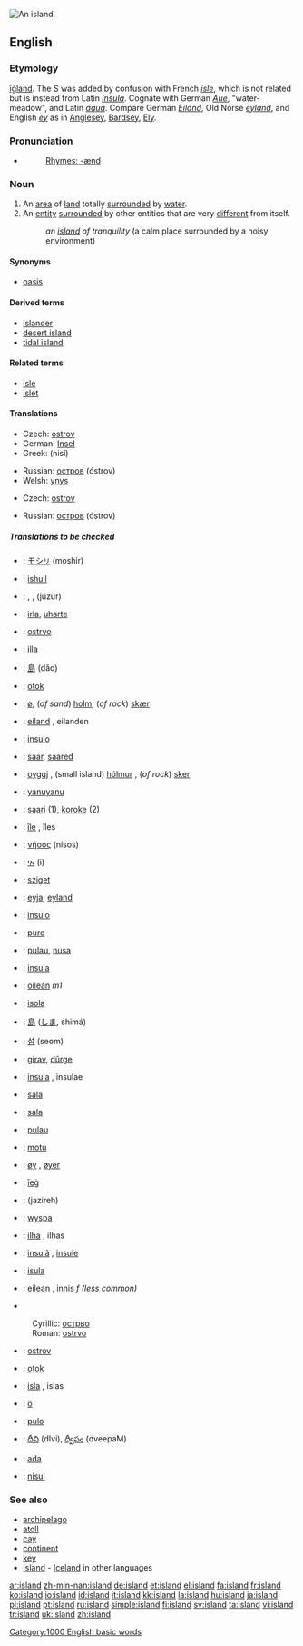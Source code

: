 [[Image:ParatutaeIsland.jpg|thumb|right|An island.]]
{{see|Island|Ísland|Island'}}
==English==

{{rank|directly|James|Greek|933|island|special|memory|proved}}

{{wikipedia}}

===Etymology===
{{OE.}} [[īġland]].  The S was added by confusion with French ''[[isle]]'', which is not related but is instead from Latin ''[[insula]]''.  Cognate with German ''[[Aue]]'', "water-meadow", and Latin ''[[aqua]]''.  Compare German ''[[Eiland]]'', Old Norse ''[[eyland]]'', and English ''[[ey]]'' as in [[Anglesey]], [[Bardsey]], [[Ely]].

===Pronunciation===
*{{audio|en-us-island.ogg|Audio (US)}}
*:[[Rhymes:English:-ænd|Rhymes: -ænd]]

===Noun===
{{en-noun}}

# An [[area]] of [[land]] totally [[surround]]ed by [[water]].
# An [[entity]] [[surround]]ed by other entities that are very [[different]] from itself.
#:''an [[island]] of tranquility'' (a calm place surrounded by a noisy environment)

====Synonyms====
*{{italbrac-colon|an entity surrounded by other very different entities}} [[oasis]]

====Derived terms====
* [[islander]]
* [[desert island]]
* [[tidal island]]

====Related terms====
* [[isle]]
* [[islet]]

====Translations====
{{trans-top|area of land surrounded by water}}
*Czech: [[ostrov]] {{m}}
*German: [[Insel]] {{f}}
*Greek: {{t|el|νησί|n|}} (nisí)
{{trans-mid}}
*Russian: [[остров]] (óstrov) {{m}}
*Welsh: [[ynys]] {{f}}
{{trans-bottom}}

{{trans-top|entity surrounded by other entities that are very different from itself}}
*Czech: [[ostrov]] {{m}}
{{trans-mid}}
*Russian: [[остров]] (óstrov) {{m}}
{{trans-bottom}}

=====Translations to be checked=====
{{checktrans}}
{{trans-top|translations to be checked}}
*{{ttbc|Ainu}}: [[モシリ|モシ<small>リ</small>]] (moshir)
*{{ttbc|Albanian}}: [[ishull]] {{m}}
*{{ttbc|Arabic}}: {{ARchar|[[جزيرة|جَزِيرَة]]}} {{Unicode|(jazíːra)}} {{f}}, {{ARchar|[[جزائر|جَزَائِر]]}} {{Unicode|(jazáː’ir)}} {{p}}, {{ARchar|[[جزر|جُزُر]]}} (júzur) {{p}}
*{{ttbc|Basque}}: [[irla]], [[uharte]]
*{{ttbc|Bosnian}}: [[ostrvo#Bosnian|ostrvo]] {{n}}
*{{ttbc|Catalan}}: [[illa]] {{f}}
*{{ttbc|Chinese}}: [[島]] (dǎo)
*{{ttbc|Croatian}}: [[otok]] {{m}}
*{{ttbc|Danish}}: [[ø]], (''of sand'') [[holm]], (''of rock'') [[skær]]
*{{ttbc|Dutch}}: [[eiland]] {{n}}, eilanden {{p}}
*{{ttbc|Esperanto}}: [[insulo]]
*{{ttbc|Estonian}}: [[saar]], [[saared]] {{p}}
*{{ttbc|Faroese}}: [[oyggj]] {{f}}, (small island) [[hólmur]] {{m}}, (''of rock'') [[sker]] {{n}}
*{{ttbc|Fijian}}: [[yanuyanu]]
*{{ttbc|Finnish}}: [[saari]] (1), [[koroke]] (2)
*{{ttbc|French}}: [[île]] {{f}}, îles {{p}}
*{{ttbc|Greek, Ancient}}: [[νήσος]] (nísos) {{f}}
*{{ttbc|Hebrew}}: [[אי]] (i) {{m}}
*{{ttbc|Hungarian}}: [[sziget]]
*{{ttbc|Icelandic}}: [[eyja]], [[eyland]]
*{{ttbc|Ido}}: [[insulo]]
*{{ttbc|Ilocano}}: [[puro]]
*{{ttbc|Indonesian}}: [[pulau]], [[nusa]]
*{{ttbc|Interlingua}}: [[insula]]
*{{ttbc|Irish}}: [[oileán]] ''m1''
*{{ttbc|Italian}}: [[isola]] {{f}}
{{trans-mid}}
*{{ttbc|Japanese}}: [[島]] ([[しま]], shimá)
*{{ttbc|Korean}}: [[섬]] (seom)
*{{ttbc|Kurdish}}: [[girav]], [[dûrge]]
*{{ttbc|Latin}}: [[insula]] {{f}}, insulae {{p}}
*{{ttbc|Latvian}}: [[sala]] {{f}}
*{{ttbc|Lithuanian}}: [[sala]] {{f}}
*{{ttbc|Malay}}: [[pulau]]
*{{ttbc|Maori}}: [[motu]]
*{{ttbc|Norwegian}}: [[øy]] {{mf}}, [[øyer]] {{p}}
*{{ttbc|Old English}}: [[ieg|īeġ]] {{f}}
*{{ttbc|Persian}}: {{FAchar|[[جزیره|جَزِیرَه]]}} (jazireh)
*{{ttbc|Polish}}: [[wyspa]] {{f}}
*{{ttbc|Portuguese}}: [[ilha]] {{f}}, ilhas {{p}}
*{{ttbc|Romanian}}: [[insulã]] {{f}}, [[insule]] {{p}}
*{{ttbc|Sardinian}}: [[isula]] {{f}}
*{{ttbc|Scottish Gaelic}}: [[eilean]] {{m}}, [[innis]] ''f (less common)''
*{{ttbc|Serbian}}
:Cyrillic: [[острво#Serbian|острво]] {{n}}
:Roman: [[ostrvo#Serbian|ostrvo]] {{n}}
*{{ttbc|Slovak}}: [[ostrov]] {{m}}
*{{ttbc|Slovene}}: [[otok]] {{m}}
*{{ttbc|Spanish}}: [[isla]] {{f}}, islas {{p}}
*{{ttbc|Swedish}}: [[ö]] {{c}}
*{{ttbc|Tagalog}}: [[pulo]]
*{{ttbc|Telugu}}: [[దీవి]] (dIvi), [[ద్వీపం]] (dveepaM)
*{{ttbc|Turkish}}: [[ada]]
*{{ttbc|Volapük}}: [[nisul]]
{{trans-bottom}}

===See also===
*[[archipelago]]
*[[atoll]]
*[[cay]]
*[[continent]]
*[[key]]
*[[Island]] - [[Iceland]] in other languages

[[Category:1000 English basic words]]

[[ar:island]]
[[zh-min-nan:island]]
[[de:island]]
[[et:island]]
[[el:island]]
[[fa:island]]
[[fr:island]]
[[ko:island]]
[[io:island]]
[[id:island]]
[[it:island]]
[[kk:island]]
[[la:island]]
[[hu:island]]
[[ja:island]]
[[pl:island]]
[[pt:island]]
[[ru:island]]
[[simple:island]]
[[fi:island]]
[[sv:island]]
[[ta:island]]
[[vi:island]]
[[tr:island]]
[[uk:island]]
[[zh:island]]